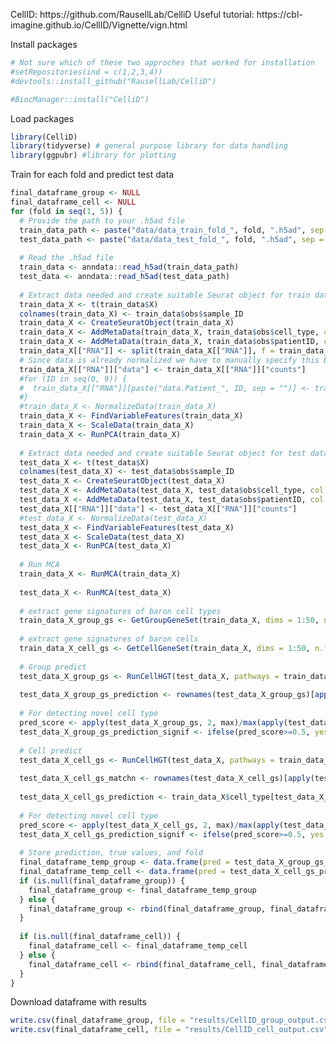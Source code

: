 
CellID: https://github.com/RausellLab/CelliD 
Useful tutorial: https://cbl-imagine.github.io/CellID/Vignette/vign.html 


Install packages
```r
# Not sure which of these two approches that worked for installation
#setRepositories(ind = c(1,2,3,4))
#devtools::install_github("RausellLab/CelliD")

#BiocManager::install("CelliD")
```


Load packages
```r
library(CelliD)
library(tidyverse) # general purpose library for data handling
library(ggpubr) #library for plotting
```


Train for each fold and predict test data
```r
final_dataframe_group <- NULL
final_dataframe_cell <- NULL
for (fold in seq(1, 5)) {
  # Provide the path to your .h5ad file
  train_data_path <- paste("data/data_train_fold_", fold, ".h5ad", sep = "")
  test_data_path <- paste("data/data_test_fold_", fold, ".h5ad", sep = "")
  
  # Read the .h5ad file
  train_data <- anndata::read_h5ad(train_data_path)
  test_data <- anndata::read_h5ad(test_data_path)
  
  # Extract data needed and create suitable Seurat object for train data
  train_data_X <- t(train_data$X)
  colnames(train_data_X) <- train_data$obs$sample_ID
  train_data_X <- CreateSeuratObject(train_data_X)
  train_data_X <- AddMetaData(train_data_X, train_data$obs$cell_type, col.name = "cell_type")
  train_data_X <- AddMetaData(train_data_X, train_data$obs$patientID, col.name = "patientID")
  train_data_X[["RNA"]] <- split(train_data_X[["RNA"]], f = train_data_X$patientID)
  # Since data is already normalized we have to manually specify this by doing:
  train_data_X[["RNA"]]["data"] <- train_data_X[["RNA"]]["counts"]
  #for (ID in seq(0, 9)) {
  #  train_data_X[["RNA"]][paste("data.Patient_", ID, sep = "")] <- train_data_X[["RNA"]][paste("counts.Patient_", ID, #sep = "")]
  #}
  #train_data_X <- NormalizeData(train_data_X)
  train_data_X <- FindVariableFeatures(train_data_X)
  train_data_X <- ScaleData(train_data_X)
  train_data_X <- RunPCA(train_data_X)
  
  # Extract data needed and create suitable Seurat object for test data
  test_data_X <- t(test_data$X)
  colnames(test_data_X) <- test_data$obs$sample_ID
  test_data_X <- CreateSeuratObject(test_data_X)
  test_data_X <- AddMetaData(test_data_X, test_data$obs$cell_type, col.name = "cell_type")
  test_data_X <- AddMetaData(test_data_X, test_data$obs$patientID, col.name = "patientID")
  test_data_X[["RNA"]]["data"] <- test_data_X[["RNA"]]["counts"]
  #test_data_X <- NormalizeData(test_data_X)
  test_data_X <- FindVariableFeatures(test_data_X)
  test_data_X <- ScaleData(test_data_X)
  test_data_X <- RunPCA(test_data_X)
  
  # Run MCA
  train_data_X <- RunMCA(train_data_X)
  
  test_data_X <- RunMCA(test_data_X)
  
  # extract gene signatures of baron cell types
  train_data_X_group_gs <- GetGroupGeneSet(train_data_X, dims = 1:50, n.features = 200, group.by = "cell_type")
  
  # extract gene signatures of baron cells
  train_data_X_cell_gs <- GetCellGeneSet(train_data_X, dims = 1:50, n.features = 200)
  
  # Group predict
  test_data_X_group_gs <- RunCellHGT(test_data_X, pathways = train_data_X_group_gs, dims = 1:50)
  
  test_data_X_group_gs_prediction <- rownames(test_data_X_group_gs)[apply(test_data_X_group_gs, 2, which.max)]
  
  # For detecting novel cell type
  pred_score <- apply(test_data_X_group_gs, 2, max)/max(apply(test_data_X_group_gs, 2, max))
  test_data_X_group_gs_prediction_signif <- ifelse(pred_score>=0.5, yes = test_data_X_group_gs_prediction, "Novel")
  
  # Cell predict
  test_data_X_cell_gs <- RunCellHGT(test_data_X, pathways = train_data_X_cell_gs, dims = 1:50)
  
  test_data_X_cell_gs_matchn <- rownames(test_data_X_cell_gs)[apply(test_data_X_cell_gs, 2, which.max)]
  
  test_data_X_cell_gs_prediction <- train_data_X$cell_type[test_data_X_cell_gs_matchn]
  
  # For detecting novel cell type
  pred_score <- apply(test_data_X_cell_gs, 2, max)/max(apply(test_data_X_cell_gs, 2, max))
  test_data_X_cell_gs_prediction_signif <- ifelse(pred_score>=0.5, yes = as.vector(test_data_X_cell_gs_prediction), "Novel")
  
  # Store prediction, true values, and fold
  final_dataframe_temp_group <- data.frame(pred = test_data_X_group_gs_prediction_signif, true_label = test_data_X$cell_type, fold = fold)
  final_dataframe_temp_cell <- data.frame(pred = test_data_X_cell_gs_prediction_signif, true_label = test_data_X$cell_type, fold = fold)
  if (is.null(final_dataframe_group)) {
    final_dataframe_group <- final_dataframe_temp_group
  } else {
    final_dataframe_group <- rbind(final_dataframe_group, final_dataframe_temp_group)
  }
  
  if (is.null(final_dataframe_cell)) {
    final_dataframe_cell <- final_dataframe_temp_cell
  } else {
    final_dataframe_cell <- rbind(final_dataframe_cell, final_dataframe_temp_cell)
  }
}

```

Download dataframe with results
```r
write.csv(final_dataframe_group, file = "results/CellID_group_output.csv", row.names = TRUE)
write.csv(final_dataframe_cell, file = "results/CellID_cell_output.csv", row.names = TRUE)
```


